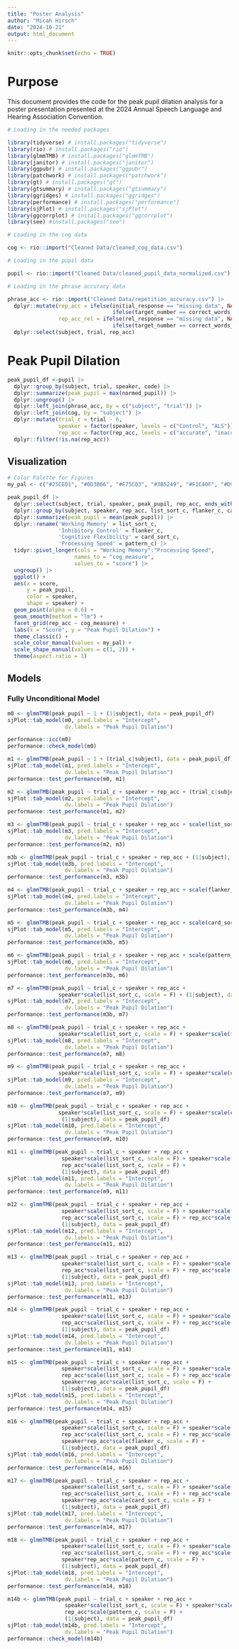 ```yaml
---
title: "Poster Analysis"
author: "Micah Hirsch"
date: "2024-10-21"
output: html_document
---
```


```r
knitr::opts_chunk$set(echo = TRUE)
```

# Purpose

This document provides the code for the peak pupil dilation analysis for a poster presentation presented at the 2024 Annual Speech Language and Hearing Association Convention.

```r

# Loading in the needed packages

library(tidyverse) # install.packages("tidyverse")
library(rio) # install.packages("rio")
library(glmmTMB) # install.packages("glmmTMB")
library(janitor) # install.packages("janitor")
library(ggpubr) # install.packages("ggpubr")
library(patchwork) # install.packages("patchwork")
library(gt) # install.packages("gt")
library(gtsummary) # install.packages("gtsummary")
library(ggridges) # install.packages("ggridges")
library(performance) # install.packages("performance")
library(sjPlot) # install.packages("sjPlot")
library(ggcorrplot) # install.packages("ggcorrplot")
library(see) #install.packages("see")

# Loading in the cog data

cog <- rio::import("Cleaned Data/cleaned_cog_data.csv") 

# Loading in the pupil data

pupil <- rio::import("Cleaned Data/cleaned_pupil_data_normalized.csv") 

# Loading in the phrase accuracy data

phrase_acc <- rio::import("Cleaned Data/repetition_accuracy.csv") |>
  dplyr::mutate(rep_acc = ifelse(initial_response == "missing data", NA, 
                                 ifelse(target_number == correct_words_initial, "accurate", "inaccurate")),
                rep_acc_rel = ifelse(rel_response == "missing data", NA, 
                                 ifelse(target_number == correct_words_rel, "accurate", "inaccurate"))) |>
  dplyr::select(subject, trial, rep_acc)


```

# Peak Pupil Dilation

```r

peak_pupil_df <-pupil |>
  dplyr::group_by(subject, trial, speaker, code) |>
  dplyr::summarize(peak_pupil = max(normed_pupil)) |>
  dplyr::ungroup() |>
  dplyr::left_join(phrase_acc, by = c("subject", "trial")) |>
  dplyr::left_join(cog, by = "subject") |>
  dplyr::mutate(trial_c = trial - 6,
                speaker = factor(speaker, levels = c("Control", "ALS")),
                rep_acc = factor(rep_acc, levels = c("accurate", "inaccurate"))) |>
  dplyr::filter(!is.na(rep_acc))

```
## Visualization

```r

# Color Palette for Figures
my_pal <- c("#25CED1", "#0D3B66", "#F75C03", "#3B5249", "#F1C40F", "#D90368")

peak_pupil_df |>
  dplyr::select(subject, trial, speaker, peak_pupil, rep_acc, ends_with("_c")) |>
  dplyr::group_by(subject, speaker, rep_acc, list_sort_c, flanker_c, card_sort_c, pattern_c) |>
  dplyr::summarize(peak_pupil = mean(peak_pupil)) |>
  dplyr::rename('Working Memory' = list_sort_c,
                'Inhibitory Control' = flanker_c,
                'Cognitive Flexibility' = card_sort_c,
                'Processing Speed' = pattern_c) |>
  tidyr::pivot_longer(cols = "Working Memory":"Processing Speed",
                     names_to = "cog_measure",
                     values_to = "score") |>
  ungroup() |>
  ggplot() +
  aes(x = score,
      y = peak_pupil,
      color = speaker,
      shape = speaker) +
  geom_point(alpha = 0.6) +
  geom_smooth(method = "lm") +
  facet_grid(rep_acc ~ cog_measure) +
  labs(x = "Score", y = "Peak Pupil Dilation") +
  theme_classic() +
  scale_color_manual(values = my_pal) +
  scale_shape_manual(values = c(1, 2)) +
  theme(aspect.ratio = 1)

```
## Models

### Fully Unconditional Model

```r

m0 <- glmmTMB(peak_pupil ~ 1 + (1|subject), data = peak_pupil_df)
sjPlot::tab_model(m0, pred.labels = "Intercept",
                  dv.labels = "Peak Pupil Dilation")

performance::icc(m0)
performance::check_model(m0)

```

```r

m1 <- glmmTMB(peak_pupil ~ 1 + (trial_c|subject), data = peak_pupil_df)
sjPlot::tab_model(m1, pred.labels = "Intercept",
                  dv.labels = "Peak Pupil Dilation")
performance::test_performance(m0, m1)

```

```r

m2 <- glmmTMB(peak_pupil ~ trial_c + speaker + rep_acc + (trial_c|subject), data = peak_pupil_df)
sjPlot::tab_model(m2, pred.labels = "Intercept",
                  dv.labels = "Peak Pupil Dilation")
performance::test_performance(m1, m2)

```

```r

m3 <- glmmTMB(peak_pupil ~ trial_c + speaker + rep_acc + scale(list_sort_c, scale = F) + (1|subject), data = peak_pupil_df)
sjPlot::tab_model(m3, pred.labels = "Intercept",
                  dv.labels = "Peak Pupil Dilation")
performance::test_performance(m2, m3)

```
```r

m3b <- glmmTMB(peak_pupil ~ trial_c + speaker + rep_acc + (1|subject), data = peak_pupil_df)
sjPlot::tab_model(m3b, pred.labels = "Intercept",
                  dv.labels = "Peak Pupil Dilation")
performance::test_performance(m3, m3b)

```

```r

m4 <- glmmTMB(peak_pupil ~ trial_c + speaker + rep_acc + scale(flanker_c, scale = F) + (1|subject), data = peak_pupil_df)
sjPlot::tab_model(m4, pred.labels = "Intercept",
                  dv.labels = "Peak Pupil Dilation")
performance::test_performance(m3b, m4)

```

```r

m5 <- glmmTMB(peak_pupil ~ trial_c + speaker + rep_acc + scale(card_sort_c, scale = F) + (1|subject), data = peak_pupil_df)
sjPlot::tab_model(m5, pred.labels = "Intercept",
                  dv.labels = "Peak Pupil Dilation")
performance::test_performance(m3b, m5)

```

```r

m6 <- glmmTMB(peak_pupil ~ trial_c + speaker + rep_acc + scale(pattern_c,scale = F) + (1|subject), data = peak_pupil_df)
sjPlot::tab_model(m6, pred.labels = "Intercept",
                  dv.labels = "Peak Pupil Dilation")
performance::test_performance(m3b, m6)

```

```r

m7 <- glmmTMB(peak_pupil ~ trial_c + speaker + rep_acc + 
                speaker*scale(list_sort_c, scale = F) + (1|subject), data = peak_pupil_df)
sjPlot::tab_model(m7, pred.labels = "Intercept",
                  dv.labels = "Peak Pupil Dilation")
performance::test_performance(m3b, m7)

```

```r

m8 <- glmmTMB(peak_pupil ~ trial_c + speaker + rep_acc + 
                speaker*scale(list_sort_c, scale = F) + speaker*scale(flanker_c, scale = F) + (1|subject), data = peak_pupil_df)
sjPlot::tab_model(m8, pred.labels = "Intercept",
                  dv.labels = "Peak Pupil Dilation")
performance::test_performance(m7, m8)

```
```r

m9 <- glmmTMB(peak_pupil ~ trial_c + speaker + rep_acc + 
                speaker*scale(list_sort_c, scale = F) + speaker*scale(card_sort_c, scale = F) + (1|subject), data = peak_pupil_df)
sjPlot::tab_model(m9, pred.labels = "Intercept",
                  dv.labels = "Peak Pupil Dilation")
performance::test_performance(m7, m9)

```

```r

m10 <- glmmTMB(peak_pupil ~ trial_c + speaker + rep_acc + 
                speaker*scale(list_sort_c, scale = F) + speaker*scale(card_sort_c, scale = F) + speaker*scale(pattern_c, scale = F) +
                 (1|subject), data = peak_pupil_df)
sjPlot::tab_model(m10, pred.labels = "Intercept",
                  dv.labels = "Peak Pupil Dilation")
performance::test_performance(m9, m10)

```

```r

m11 <- glmmTMB(peak_pupil ~ trial_c + speaker + rep_acc + 
                 speaker*scale(list_sort_c, scale = F) + speaker*scale(card_sort_c, scale = F) + 
                 rep_acc*scale(list_sort_c, scale = F) +
                 (1|subject), data = peak_pupil_df)
sjPlot::tab_model(m11, pred.labels = "Intercept",
                  dv.labels = "Peak Pupil Dilation")
performance::test_performance(m9, m11)

```

```r

m12 <- glmmTMB(peak_pupil ~ trial_c + speaker + rep_acc + 
                 speaker*scale(list_sort_c, scale = F) + speaker*scale(card_sort_c, scale = F) + 
                 rep_acc*scale(list_sort_c, scale = F) + rep_acc*scale(flanker_c, scale = F) +
                 (1|subject), data = peak_pupil_df)
sjPlot::tab_model(m12, pred.labels = "Intercept",
                  dv.labels = "Peak Pupil Dilation")
performance::test_performance(m11, m12)

```

```r

m13 <- glmmTMB(peak_pupil ~ trial_c + speaker + rep_acc + 
                 speaker*scale(list_sort_c, scale = F) + speaker*scale(card_sort_c, scale = F) + 
                 rep_acc*scale(list_sort_c, scale = F) + rep_acc*scale(card_sort_c, scale = F) +
                 (1|subject), data = peak_pupil_df)
sjPlot::tab_model(m13, pred.labels = "Intercept",
                  dv.labels = "Peak Pupil Dilation")
performance::test_performance(m11, m13)


```

```r

m14 <- glmmTMB(peak_pupil ~ trial_c + speaker + rep_acc + 
                 speaker*scale(list_sort_c, scale = F) + speaker*scale(card_sort_c, scale = F) + 
                 rep_acc*scale(list_sort_c, scale = F) + rep_acc*scale(pattern_c, scale = F) +
                 (1|subject), data = peak_pupil_df)
sjPlot::tab_model(m14, pred.labels = "Intercept",
                  dv.labels = "Peak Pupil Dilation")
performance::test_performance(m11, m14)

```

```r

m15 <- glmmTMB(peak_pupil ~ trial_c + speaker + rep_acc + 
                 speaker*scale(list_sort_c, scale = F) + speaker*scale(card_sort_c, scale = F) + 
                 rep_acc*scale(list_sort_c, scale = F) + rep_acc*scale(pattern_c, scale = F) +
                 speaker*rep_acc*scale(list_sort_c, scale = F) +
                 (1|subject), data = peak_pupil_df)
sjPlot::tab_model(m15, pred.labels = "Intercept",
                  dv.labels = "Peak Pupil Dilation")
performance::test_performance(m14, m15)

```

```r

m16 <- glmmTMB(peak_pupil ~ trial_c + speaker + rep_acc + 
                 speaker*scale(list_sort_c, scale = F) + speaker*scale(card_sort_c, scale = F) + 
                 rep_acc*scale(list_sort_c, scale = F) + rep_acc*scale(pattern_c, scale = F) +
                 speaker*rep_acc*scale(flanker_c, scale = F) +
                 (1|subject), data = peak_pupil_df)
sjPlot::tab_model(m16, pred.labels = "Intercept",
                  dv.labels = "Peak Pupil Dilation")
performance::test_performance(m14, m16)


```

```r

m17 <- glmmTMB(peak_pupil ~ trial_c + speaker + rep_acc + 
                 speaker*scale(list_sort_c, scale = F) + speaker*scale(card_sort_c, scale = F) + 
                 rep_acc*scale(list_sort_c, scale = F) + rep_acc*scale(pattern_c, scale = F) +
                 speaker*rep_acc*scale(card_sort_c, scale = F) +
                 (1|subject), data = peak_pupil_df)
sjPlot::tab_model(m17, pred.labels = "Intercept",
                  dv.labels = "Peak Pupil Dilation")
performance::test_performance(m14, m17)

```

```r

m18 <- glmmTMB(peak_pupil ~ trial_c + speaker + rep_acc + 
                 speaker*scale(list_sort_c, scale = F) + speaker*scale(card_sort_c, scale = F) + 
                 rep_acc*scale(list_sort_c, scale = F) + rep_acc*scale(pattern_c, scale = F) +
                 speaker*rep_acc*scale(pattern_c, scale = F) +
                 (1|subject), data = peak_pupil_df)
sjPlot::tab_model(m18, pred.labels = "Intercept",
                  dv.labels = "Peak Pupil Dilation")
performance::test_performance(m14, m18)

```

```r

m14b <- glmmTMB(peak_pupil ~ trial_c + speaker + rep_acc + 
                  speaker*scale(list_sort_c, scale = F) + speaker*scale(card_sort_c, scale = F) + 
                  rep_acc*scale(pattern_c, scale = F) +
                  (1|subject), data = peak_pupil_df)
sjPlot::tab_model(m14b, pred.labels = "Intercept",
                  dv.labels = "Peak Pupil Dilation")
performance::check_model(m14b)

```

